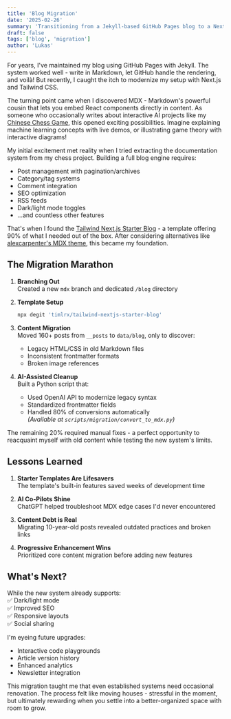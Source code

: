 ```yaml
---
title: 'Blog Migration'
date: '2025-02-26'
summary: 'Transitioning from a Jekyll-based GitHub Pages blog to a Next.js and Tailwind CSS setup, incorporating MDX for enhanced interactivity.'
draft: false
tags: ['blog', 'migration']
author: 'Lukas'
---
```


For years, I've maintained my blog using GitHub Pages with Jekyll. The system worked well - write in Markdown, let GitHub handle the rendering, and voilà! But recently, I caught the itch to modernize my setup with Next.js and Tailwind CSS.

The turning point came when I discovered MDX - Markdown's powerful cousin that lets you embed React components directly in content. As someone who occasionally writes about interactive AI projects like my [Chinese Chess Game](https://ai-chinese-chess.vercel.app/), this opened exciting possibilities. Imagine explaining machine learning concepts with live demos, or illustrating game theory with interactive diagrams!

My initial excitement met reality when I tried extracting the documentation system from my chess project. Building a full blog engine requires:

- Post management with pagination/archives
- Category/tag systems
- Comment integration
- SEO optimization
- RSS feeds
- Dark/light mode toggles
- ...and countless other features

That's when I found the [Tailwind Next.js Starter Blog](https://github.com/timlrx/tailwind-nextjs-starter-blog) - a template offering 90% of what I needed out of the box. After considering alternatives like [alexcarpenter's MDX theme](https://github.com/alexcarpenter/nextjs-mdx-blog-theme), this became my foundation.

## The Migration Marathon

1. **Branching Out**  
   Created a new `mdx` branch and dedicated `/blog` directory

2. **Template Setup**

   ```bash
   npx degit 'timlrx/tailwind-nextjs-starter-blog'
   ```

3. **Content Migration**  
   Moved 160+ posts from `__posts` to `data/blog`, only to discover:

   - Legacy HTML/CSS in old Markdown files
   - Inconsistent frontmatter formats
   - Broken image references

4. **AI-Assisted Cleanup**  
   Built a Python script that:
   - Used OpenAI API to modernize legacy syntax
   - Standardized frontmatter fields
   - Handled 80% of conversions automatically  
     _(Available at `scripts/migration/convert_to_mdx.py`)_

The remaining 20% required manual fixes - a perfect opportunity to reacquaint myself with old content while testing the new system's limits.

## Lessons Learned

1. **Starter Templates Are Lifesavers**  
   The template's built-in features saved weeks of development time

2. **AI Co-Pilots Shine**  
   ChatGPT helped troubleshoot MDX edge cases I'd never encountered

3. **Content Debt is Real**  
   Migrating 10-year-old posts revealed outdated practices and broken links

4. **Progressive Enhancement Wins**  
   Prioritized core content migration before adding new features

## What's Next?

While the new system already supports:  
✅ Dark/light mode  
✅ Improved SEO  
✅ Responsive layouts  
✅ Social sharing

I'm eyeing future upgrades:

- Interactive code playgrounds
- Article version history
- Enhanced analytics
- Newsletter integration

This migration taught me that even established systems need occasional renovation. The process felt like moving houses - stressful in the moment, but ultimately rewarding when you settle into a better-organized space with room to grow.
